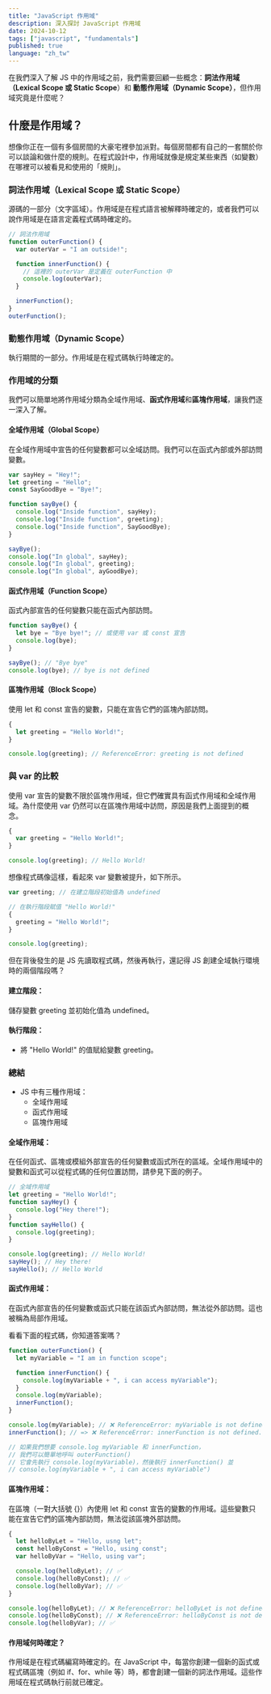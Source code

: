 ```yaml
---
title: "JavaScript 作用域"
description: 深入探討 JavaScript 作用域
date: 2024-10-12
tags: ["javascript", "fundamentals"]
published: true
language: "zh_tw"
---
```


在我們深入了解 JS 中的作用域之前，我們需要回顧一些概念：**詞法作用域（Lexical Scope 或 Static Scope**）和 **動態作用域（Dynamic Scope）**，但作用域究竟是什麼呢？

## 什麼是作用域？

想像你正在一個有多個房間的大豪宅裡參加派對。每個房間都有自己的一套關於你可以談論和做什麼的規則。在程式設計中，作用域就像是規定某些東西（如變數）在哪裡可以被看見和使用的「規則」。

### 詞法作用域（Lexical Scope 或 Static Scope）

源碼的一部分（文字區域）。作用域是在程式語言被解釋時確定的，或者我們可以說作用域是在語言定義程式碼時確定的。

```js
// 詞法作用域
function outerFunction() {
  var outerVar = "I am outside!";

  function innerFunction() {
    // 這裡的 outerVar 是定義在 outerFunction 中
    console.log(outerVar);
  }

  innerFunction();
}
outerFunction();
```

### 動態作用域（Dynamic Scope）

執行期間的一部分。作用域是在程式碼執行時確定的。

### 作用域的分類

我們可以簡單地將作用域分類為全域作用域、**函式作用域**和**區塊作用域**，讓我們逐一深入了解。

#### 全域作用域（Global Scope）

在全域作用域中宣告的任何變數都可以全域訪問。我們可以在函式內部或外部訪問變數。

```js
var sayHey = "Hey!";
let greeting = "Hello";
const SayGoodBye = "Bye!";

function sayBye() {
  console.log("Inside function", sayHey);
  console.log("Inside function", greeting);
  console.log("Inside function", SayGoodBye);
}

sayBye();
console.log("In global", sayHey);
console.log("In global", greeting);
console.log("In global", ayGoodBye);
```

#### 函式作用域（Function Scope）

函式內部宣告的任何變數只能在函式內部訪問。

```js
function sayBye() {
  let bye = "Bye bye!"; // 或使用 var 或 const 宣告
  console.log(bye);
}

sayBye(); // "Bye bye"
console.log(bye); // bye is not defined
```

#### 區塊作用域（Block Scope）

使用 let 和 const 宣告的變數，只能在宣告它們的區塊內部訪問。

```js
{
  let greeting = "Hello World!";
}

console.log(greeting); // ReferenceError: greeting is not defined
```

### 與 var 的比較

使用 var 宣告的變數不限於區塊作用域，但它們確實具有函式作用域和全域作用域。為什麼使用 var 仍然可以在區塊作用域中訪問，原因是我們上面提到的概念。

```js
{
  var greeting = "Hello World!";
}

console.log(greeting); // Hello World!
```

想像程式碼像這樣，看起來 var 變數被提升，如下所示。

```js
var greeting; // 在建立階段初始值為 undefined

// 在執行階段賦值 "Hello World!"
{
  greeting = "Hello World!";
}

console.log(greeting);
```

但在背後發生的是 JS 先讀取程式碼，然後再執行，還記得 JS 創建全域執行環境時的兩個階段嗎？

#### 建立階段：

儲存變數 greeting 並初始化值為 undefined。

#### 執行階段：

- 將 "Hello World!" 的值賦給變數 greeting。

### 總結

- JS 中有三種作用域：
  - 全域作用域
  - 函式作用域
  - 區塊作用域

#### 全域作用域：

在任何函式、區塊或模組外部宣告的任何變數或函式所在的區域。全域作用域中的變數和函式可以從程式碼的任何位置訪問，請參見下面的例子。

```js
// 全域作用域
let greeting = "Hello World!";
function sayHey() {
  console.log("Hey there!");
}
function sayHello() {
  console.log(greeting);
}

console.log(greeting); // Hello World!
sayHey(); // Hey there!
sayHello(); // Hello World
```

#### 函式作用域：

在函式內部宣告的任何變數或函式只能在該函式內部訪問，無法從外部訪問。這也被稱為局部作用域。

看看下面的程式碼，你知道答案嗎？

```js
function outerFunction() {
  let myVariable = "I am in function scope";

  function innerFunction() {
    console.log(myVariable + ", i can access myVariable");
  }
  console.log(myVariable);
  innerFunction();
}

console.log(myVariable); // ❌ ReferenceError: myVariable is not defined.
innerFunction(); // => ❌ ReferenceError: innerFunction is not defined.

// 如果我們想要 console.log myVariable 和 innerFunction，
// 我們可以簡單地呼叫 outerFunction()
// 它會先執行 console.log(myVariable)，然後執行 innerFunction() 並
// console.log(myVariable + ", i can access myVariable")
```

#### 區塊作用域：

在區塊（一對大括號 {}）內使用 let 和 const 宣告的變數的作用域。這些變數只能在宣告它們的區塊內部訪問，無法從該區塊外部訪問。

```js
{
  let helloByLet = "Hello, usng let";
  const helloByConst = "Hello, using const";
  var helloByVar = "Hello, using var";

  console.log(helloByLet); // ✅
  console.log(helloByConst); // ✅
  console.log(helloByVar); // ✅
}

console.log(helloByLet); // ❌ ReferenceError: helloByLet is not defined
console.log(helloByConst); // ❌ ReferenceError: helloByConst is not defined
console.log(helloByVar); // ✅
```

#### 作用域何時確定？

作用域是在程式碼編寫時確定的。在 JavaScript 中，每當你創建一個新的函式或程式碼區塊（例如 if、for、while 等）時，都會創建一個新的詞法作用域。這些作用域在程式碼執行前就已確定。
